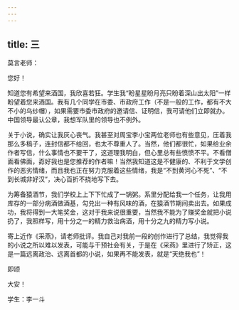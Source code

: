 ```yaml
---
---
---
```

title: 三
---




莫言老师：

您好！

知道您有希望来酒国，我欣喜若狂。学生我“盼星星盼月亮只盼着深山出太阳”一样盼望着您来酒国。我有几个同学在市委、市政府工作（不是一般的工作，都有不大不小的乌纱帽），如果需要市委市政府的邀请信、证明信，我可请他们立即就办。中国领导最认公章，我想军队里的领导也不例外。

关于小说，确实让我灰心丧气。我甚至对周宝李小宝两位老师也有些意见，压着我那么多稿子，连封信都不给回，也太不尊重人了。当然，他们都很忙，如果给业余作者写信，什么事情也不要干了，这道理我明白，但心里总有些愤愤不平。不看僧面看佛面，孬好我也是您推荐的作者嘛！当然我知道这是不健康的、不利于文学创作的恶劣情绪，而且我也正在努力克服着这些情绪，我是“不到黄河心不死”、“不到长城非好汉”，决心百折不挠地写下去。

为筹备猿酒节，我们学校上上下下忙成了一锅粥。系里分配给我一个任务，让我用库存的一部分病酒做酒基，勾兑出一种有风味的酒，在猿酒节期间卖出去。如果成功，我将得到一大笔奖金，这对于我来说很重要，当然我不能为了赚奖金就把小说扔了，我照样写，用十分之一的精力救治病酒，用十分之九的精力写小说。

寄上近作《采燕》，请老师批评。我自己对我前一段的创作进行了总结，我觉得我的小说之所以难以发表，可能与干预社会有关，于是在《采燕》里进行了矫正，这是一篇远离政治、远离首都的小说，如果再不能发表，就是“天绝我也”！

即颂

大安！

学生：李一斗